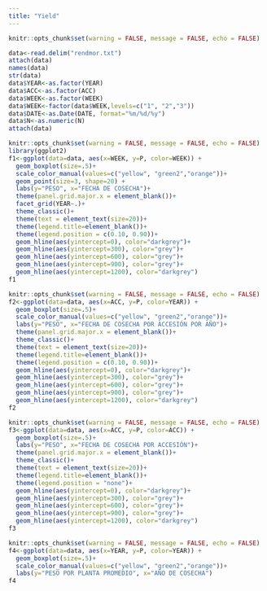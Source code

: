 ```yaml
---
title: "Yield"
---
```


```r
knitr::opts_chunk$set(warning = FALSE, message = FALSE, echo = FALSE)

data<-read.delim("rendmor.txt")
attach(data)
names(data)
str(data)
data$YEAR<-as.factor(YEAR)
data$ACC<-as.factor(ACC)
data$WEEK<-as.factor(WEEK)
data$WEEK<-factor(data$WEEK,levels=c("1", "2","3"))
data$DATE<-as.Date(DATE, format="%m/%d/%y")
data$N<-as.numeric(N)
attach(data)

```

```r
knitr::opts_chunk$set(warning = FALSE, message = FALSE, echo = FALSE) 
library(ggplot2)
f1<-ggplot(data=data, aes(x=WEEK, y=P, color=WEEK)) +
  geom_boxplot(size=.5)+
  scale_color_manual(values=c("yellow", "green2","orange"))+
  geom_point(size=3, shape=20) +
  labs(y="PESO", x="FECHA DE COSECHA")+
  theme(panel.grid.major.x = element_blank())+
  facet_grid(YEAR~.)+
  theme_classic()+
  theme(text = element_text(size=20))+
  theme(legend.title=element_blank())+
  theme(legend.position = c(0.10, 0.90))+
  geom_hline(aes(yintercept=0), color="darkgrey")+
  geom_hline(aes(yintercept=300), color="grey")+
  geom_hline(aes(yintercept=600), color="grey")+
  geom_hline(aes(yintercept=900), color="grey")+
  geom_hline(aes(yintercept=1200), color="darkgrey")
f1

```

```r
knitr::opts_chunk$set(warning = FALSE, message = FALSE, echo = FALSE) 
f2<-ggplot(data=data, aes(x=ACC, y=P, color=YEAR)) +
  geom_boxplot(size=.5)+
  scale_color_manual(values=c("yellow", "green2","orange"))+
  labs(y="PESO", x="FECHA DE COSECHA POR ACCESIÓN POR AÑO")+
  theme(panel.grid.major.x = element_blank())+
  theme_classic()+
  theme(text = element_text(size=20))+
  theme(legend.title=element_blank())+
  theme(legend.position = c(0.10, 0.90))+
  geom_hline(aes(yintercept=0), color="darkgrey")+
  geom_hline(aes(yintercept=300), color="grey")+
  geom_hline(aes(yintercept=600), color="grey")+
  geom_hline(aes(yintercept=900), color="grey")+
  geom_hline(aes(yintercept=1200), color="darkgrey")
f2

```

```r
knitr::opts_chunk$set(warning = FALSE, message = FALSE, echo = FALSE) 
f3<-ggplot(data=data, aes(x=ACC, y=P, color=ACC)) +
  geom_boxplot(size=.5)+
  labs(y="PESO", x="FECHA DE COSECHA POR ACCESIÓN")+
  theme(panel.grid.major.x = element_blank())+
  theme_classic()+
  theme(text = element_text(size=20))+
  theme(legend.title=element_blank())+
  theme(legend.position = "none")+
  geom_hline(aes(yintercept=0), color="darkgrey")+
  geom_hline(aes(yintercept=300), color="grey")+
  geom_hline(aes(yintercept=600), color="grey")+
  geom_hline(aes(yintercept=900), color="grey")+
  geom_hline(aes(yintercept=1200), color="darkgrey")
f3

```

```r
knitr::opts_chunk$set(warning = FALSE, message = FALSE, echo = FALSE) 
f4<-ggplot(data=data, aes(x=YEAR, y=P, color=YEAR)) +
  geom_boxplot(size=.5)+
  scale_color_manual(values=c("yellow", "green2","orange"))+
  labs(y="PESO POR PLANTA PROMEDIO", x="AÑO DE COSECHA")
f4

```
